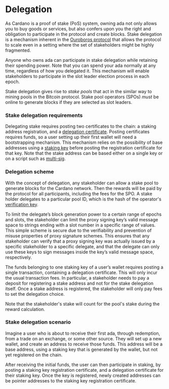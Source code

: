 # Delegation

As Cardano is a proof of stake (PoS) system, owning ada not only allows you to buy goods or services, but also confers upon you the right and obligation to participate in the protocol and create blocks. Stake delegation is a mechanism inherent in the [Ouroboros protocol](https://eprint.iacr.org/2016/889.pdf) that allows the protocol to scale even in a setting where the set of stakeholders might be highly fragmented.

Anyone who owns ada can participate in stake delegation while retaining their spending power. Note that you can spend your ada normally at any time, regardless of how you delegated it. This mechanism will enable stakeholders to participate in the slot leader election process in each epoch.

Stake delegation gives rise to _stake pools_ that act in the similar way to mining pools in the Bitcoin protocol. Stake pool operators (SPOs) _must_ be online to generate blocks if they are selected as slot leaders.

### Stake delegation requirements

Delegating stake requires posting two certificates to the chain: a staking address registration, and a [delegation certificate](https://docs.cardano.org/getting-started/operating-a-stake-pool/creating-keys-and-certificates#creatinganoperationalcertificate). Posting certificates requires funds, so a user setting up their first wallet will need a bootstrapping mechanism. This mechanism relies on the possibility of base addresses using a [staking key](https://github.com/input-output-hk/cardano-rosetta/tree/master/examples#staking-key-registration-and-delegation) before posting the registration certificate for that key. Note that the stake address can be based either on a single key or on a script such as [multi-sig](https://github.com/input-output-hk/cardano-node/blob/master/doc/reference/simple-scripts.md#multi-signature-scripts).

### Delegation scheme

With the concept of delegation, any stakeholder can allow a stake pool to generate blocks for the Cardano network. Then the rewards will be paid by the protocol for all participants, including the fees for the SPO. A stake holder delegates to a particular pool ID, which is the hash of the operator's [verification key](https://docs.cardano.org/learn/cardano-keys#vrfkeys).

To limit the delegate’s block generation power to a certain range of epochs and slots, the stakeholder can limit the proxy signing key’s valid message space to strings ending with a slot number in a specific range of values. This simple scheme is secure due to the verifiability and prevention of misuse properties of proxy signature schemes. This ensures that any stakeholder can verify that a proxy signing key was actually issued by a specific stakeholder to a specific delegate, and that the delegate can only use these keys to sign messages inside the key’s valid message space, respectively.

The funds belonging to one staking key of a user’s wallet requires posting a single transaction, containing a delegation certificate. This will only incur the usual transaction fees. In particular, a stakeholder needs to pay a deposit for registering a stake address and not for the stake delegation itself. Once a stake address is registered, the stakeholder will only pay fees to set the delegation choice.

Note that the stakeholder's stake will count for the pool's stake during the reward calculation.

### Stake delegation scenario

Imagine a user who is about to receive their first ada, through redemption, from a trade on an exchange, or some other source. They will set up a new wallet, and create an address to receive those funds. This address will be a base address, using a staking key that is generated by the wallet, but not yet registered on the chain.

After receiving the initial funds, the user can then participate in staking, by posting a staking key registration certificate, and a delegation certificate for their staking key. Once the key is registered, newly created addresses can be pointer addresses to the staking key registration certificate.
